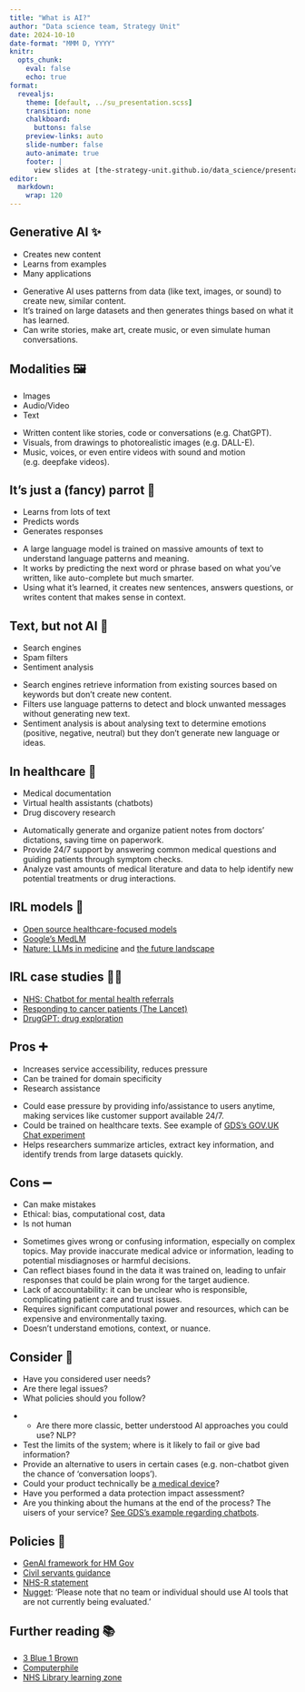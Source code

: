---
title: "What is AI?"
author: "Data science team, Strategy Unit"
date: 2024-10-10
date-format: "MMM D, YYYY"
knitr:
  opts_chunk: 
    eval: false
    echo: true
format:
  revealjs:
    theme: [default, ../su_presentation.scss]
    transition: none
    chalkboard:
      buttons: false
    preview-links: auto
    slide-number: false
    auto-animate: true
    footer: |
      view slides at [the-strategy-unit.github.io/data_science/presentations](the-strategy-unit.github.io/data_science/presentations)
editor: 
  markdown: 
    wrap: 120
---

## Generative AI ✨

* Creates new content
* Learns from examples
* Many applications

::: {.notes}
* Generative AI uses patterns from data (like text, images, or sound) to create new, similar content.
* It’s trained on large datasets and then generates things based on what it has learned.
* Can write stories, make art, create music, or even simulate human conversations.
:::

## Modalities 🖼️

* Images
* Audio/Video
* Text

::: {.notes}
* Written content like stories, code or conversations (e.g. ChatGPT).
* Visuals, from drawings to photorealistic images (e.g. DALL-E).
* Music, voices, or even entire videos with sound and motion (e.g. deepfake videos).
:::

## It's just a (fancy) parrot 🦜

* Learns from lots of text
* Predicts words
* Generates responses

::: {.notes}
* A large language model is trained on massive amounts of text to understand language patterns and meaning.
* It works by predicting the next word or phrase based on what you’ve written, like auto-complete but much smarter.
* Using what it’s learned, it creates new sentences, answers questions, or writes content that makes sense in context.
:::

## Text, but not AI 💬

* Search engines
* Spam filters
* Sentiment analysis

::: {.notes}
* Search engines retrieve information from existing sources based on keywords but don’t create new content.
* Filters use language patterns to detect and block unwanted messages without generating new text.
* Sentiment analysis is about analysing text to determine emotions (positive, negative, neutral) but they don’t generate new language or ideas.
:::

## In healthcare 🏥

* Medical documentation
* Virtual health assistants (chatbots)
* Drug discovery research

::: {.notes}
* Automatically generate and organize patient notes from doctors' dictations, saving time on paperwork.
* Provide 24/7 support by answering common medical questions and guiding patients through symptom checks.
* Analyze vast amounts of medical literature and data to help identify new potential treatments or drug interactions.
:::

## IRL models 🤖

* [Open source healthcare-focused models](https://research.aimultiple.com/large-language-models-in-healthcare/#open-source-healthcare-focused-llms)
* [Google's MedLM](https://cloud.google.com/blog/topics/healthcare-life-sciences/introducing-medlm-for-the-healthcare-industry)
* [Nature: LLMs in medicine](https://www.nature.com/articles/s41591-023-02448-8) and [the future landscape](https://www.nature.com/articles/s43856-023-00370-1)

## IRL case studies 🧑‍⚕️

* [NHS: Chatbot for mental health referrals](https://transform.england.nhs.uk/key-tools-and-info/digital-playbooks/workforce-digital-playbook/using-an-ai-chatbot-to-streamline-mental-health-referrals/)
* [Responding to cancer patients (The Lancet)](https://www.thelancet.com/action/showPdf?pii=S2589-7500%2824%2900060-8)
* [DrugGPT: drug exploration](https://github.com/LIYUESEN/druggpt)

## Pros ➕

* Increases service accessibility, reduces pressure
* Can be trained for domain specificity
* Research assistance

::: {.notes}
* Could ease pressure by providing info/assistance to users anytime, making services like customer support available 24/7.
* Could be trained on healthcare texts. See example of [GDS's GOV.UK Chat experiment](https://insidegovuk.blog.gov.uk/2024/01/18/the-findings-of-our-first-generative-ai-experiment-gov-uk-chat/)
* Helps researchers summarize articles, extract key information, and identify trends from large datasets quickly.
:::

## Cons ➖

* Can make mistakes
* Ethical: bias, computational cost, data
* Is not human

::: {.notes}
* Sometimes gives wrong or confusing information, especially on complex topics. May provide inaccurate medical advice or information, leading to potential misdiagnoses or harmful decisions.
* Can reflect biases found in the data it was trained on, leading to unfair responses that could be plain wrong for the target audience.
* Lack of accountability: it can be unclear who is responsible, complicating patient care and trust issues.
* Requires significant computational power and resources, which can be expensive and environmentally taxing.
* Doesn't understand emotions, context, or nuance.
:::

## Consider 🤔

* Have you considered user needs?
* Are there legal issues?
* What policies should you follow?

::: {.notes}
* * Are there more classic, better understood AI approaches you could use? NLP?
* Test the limits of the system; where is it likely to fail or give bad information?
* Provide an alternative to users in certain cases (e.g. non-chatbot given the chance of 'conversation loops').
* Could your product technically be [a medical device](https://medregs.blog.gov.uk/2023/03/03/large-language-models-and-software-as-a-medical-device/)?
* Have you performed a data protection impact assessment?
* Are you thinking about the humans at the end of the process? The uisers of your service? [See GDS's example regarding chatbots]( https://www.gov.uk/guidance/using-chatbots-and-webchat-tools).
:::

## Policies 📜

* [GenAI framework for HM Gov](https://assets.publishing.service.gov.uk/media/65c3b5d628a4a00012d2ba5c/6.8558_CO_Generative_AI_Framework_Report_v7_WEB.pdf)
* [Civil servants guidance]( https://www.gov.uk/government/publications/guidance-to-civil-servants-on-use-of-generative-ai/guidance-to-civil-servants-on-use-of-generative-ai)
* [NHS-R statement](https://tools.nhsrcommunity.com/statement-on-artificial-intelligence.html)
* [Nugget](https://csucloudservices.sharepoint.com/SitePages/ML-staff-evaluate-Microsoft-Copilot.aspx): 'Please note that no team or individual should use AI tools that are not currently being evaluated.'

## Further reading 📚

* [3 Blue 1 Brown](https://youtube.com/watch?v=wjZofJX0v4M)
* [Computerphile](https://www.youtube.com/watch?v=of4UDMvi2Kw)
* [NHS Library learning zone](https://library.hee.nhs.uk/learning-academy/learning-zone/artificial-intelligence)
